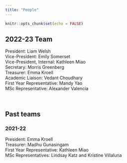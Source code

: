```yaml
---
title: "People"
---
```


```r
knitr::opts_chunk$set(echo = FALSE)
```

## 2022-23 Team
President: Liam Welsh \
Vice-President: Emily Somerset \
Vice-President, Internal: Kathleen Miao \
Secretary: Morris Greenberg \
Treasurer: Emma Kroell \
Academic Liaison: Vedant Choudhary \
First Year Representative: Mandy Yao \
MSc Representative: Alexander Valencia \

<br>

## Past teams
### 2021-22
President: Emma Kroell \
Treasurer: Madhu Gunasingam \
First Year Representative: Kathleen Miao \
MSc Representatives: Lindsay Katz and Kristine Villaluna \




